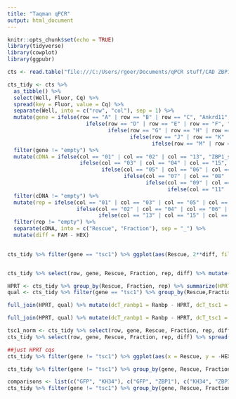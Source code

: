 ```yaml
---
title: "Taqman qPCR"
output: html_document
---
```


```r
knitr::opts_chunk$set(echo = TRUE)
library(tidyverse)
library(cowplot)
library(ggpubr)
```


```r
cts <- read.table("file:///C:/Users/rgoer/Documents/qPCR stuff/CAD ZBP1 endo genes2019-12-13 -  Quantification Cq Results_0.csv", header = TRUE, sep = ",")

```

```r

cts_tidy <- cts %>%
  as_tibble() %>%
  select(Well, Fluor, Cq) %>%
  spread(key = Fluor, value = Cq) %>% 
  separate(Well, into = c("row", "col"), sep = 1) %>%
  mutate(gene = ifelse(row == "A" | row == "B" | row == "C", "Ankrd11", 
                         ifelse(row == "D" | row == "E" | row == "F", "Ddr2", 
                                ifelse(row == "G" | row == "H" | row == "I", "Iqgap1",
                                       ifelse(row == "J" | row == "K" | row == "L", "Myrip",
                                              ifelse(row == "M" | row == "N" | row == "O", "tsc1", "empty")))))) %>% 
  filter(gene != "empty") %>% 
  mutate(cDNA = ifelse(col == "01" | col == "02" | col == "13", "ZBP1_soma",
                       ifelse(col == "03" | col == "04" | col == "15", "KH34_soma",
                              ifelse(col == "05" | col == "06" | col == "17", "GFP_soma",
                                     ifelse(col == "07" | col == "08" | col == "19", "ZBP1_neurite",
                                            ifelse(col == "09" | col == "10" | col == "21", "KH34_neurite",
                                                   ifelse(col == "11" | col == "12" | col == "23", "GFP_neurite", "empty"))))))) %>% 
  filter(cDNA != "empty") %>% 
  mutate(rep = ifelse(col == "01" | col == "03" | col == "05" | col == "07" | col == "09" | col == "11", "rep1", 
                      ifelse(col == "02" | col == "04" | col == "06" | col == "08" | col == "10" | col == "12", "rep2",
                             ifelse(col == "13" | col == "15" | col == "17" | col == "19" | col == "21" | col == "23", "rep3", "empty")))) %>%
  filter(rep != "empty") %>% 
  separate(cDNA, into = c("Rescue", "Fraction"), sep = "_") %>% 
  mutate(diff = FAM - HEX)
  
```

```r
cts_tidy %>% filter(gene == "tsc1") %>% ggplot(aes(Rescue, 2**diff, fill = Fraction)) + geom_boxplot() + geom_point(position = position_jitterdodge()) + theme_cowplot() + labs(y = "2^(ranbp1 - tsc1)")


cts_tidy %>% select(row, gene, Rescue, Fraction, rep, diff) %>% mutate(diff = -diff) %>% spread(Fraction, diff) %>% mutate(LR = neurite - soma) %>% filter(gene == "tsc1") %>% ggplot(aes(Rescue, 2**-LR, fill = Rescue)) + geom_boxplot() + geom_point(position = position_jitterdodge()) + theme_cowplot() + labs(y = "2^((ranbp1 - tsc1 neurite) / (ranbp1 - tsc1 soma))")

HPRT <- cts_tidy %>% group_by(Rescue, Fraction, rep) %>% summarize(HPRT = mean(HEX))
qual <- cts_tidy %>% filter(gene == "tsc1") %>% group_by(Rescue,Fraction,rep) %>% summarize(Ranbp = mean(HEX), tsc1 = mean(FAM))

full_join(HPRT, qual) %>% mutate(dcT_ranbp1 = Ranbp - HPRT, dcT_tsc1 = tsc1 - HPRT) %>% select(Rescue, Fraction, rep, dcT_ranbp1, dcT_tsc1) %>% gather(-Rescue, - Fraction, -rep, key = gene, value = dcT) %>% ggplot(aes(x = Rescue, y = 2**dcT, fill = Fraction)) + geom_boxplot() + geom_point(position = position_jitterdodge()) + theme_cowplot() + facet_grid(. ~ gene) + labs(y = "2^(gene - HPRT)")

full_join(HPRT, qual) %>% mutate(dcT_ranbp1 = Ranbp - HPRT, dcT_tsc1 = tsc1 - HPRT) %>% select(Rescue, Fraction, rep, dcT_ranbp1, dcT_tsc1) %>% gather(-Rescue, - Fraction, -rep, key = gene, value = dcT) %>% spread(Fraction, dcT) %>% mutate(LR = neurite - soma) %>%  ggplot(aes(x = Rescue, y = 2**-LR, fill = Rescue)) + geom_boxplot() + geom_point() + theme_cowplot() + facet_grid(. ~ gene) + labs(y = "2^((gene - HPRT neurite) / (gene - HPRT soma))")

tsc1_norm <- cts_tidy %>% select(row, gene, Rescue, Fraction, rep, diff) %>% spread(Fraction, diff) %>% mutate(LR = neurite - soma) %>% filter(gene == "tsc1") %>% mutate(norm = LR) %>% select(Rescue, rep, norm) %>% rbind(.,.) %>% rbind(.,.) %>% arrange(Rescue, rep) %>% mutate(trep = rep(1:3,36))
cts_tidy %>% select(row, gene, Rescue, Fraction, rep, diff) %>% spread(Fraction, diff) %>% mutate(LR = neurite - soma) %>% filter(gene != "tsc1") %>% arrange(gene, Rescue, rep) %>% mutate(trep = rep(1:3,36)) %>% select(-neurite, -soma) %>% left_join(., tsc1_norm) %>% unique() %>% mutate(LR_norm = LR - norm) %>% ggplot(aes(x = Rescue, y = 2**-LR_norm, fill = Rescue)) + geom_boxplot() + geom_point() + theme_cowplot() + facet_grid(.~gene)

##just HPRT cqs
cts_tidy %>% filter(gene != "tsc1") %>% ggplot(aes(x = Rescue, y = -HEX, fill = Fraction)) + geom_boxplot() + geom_point(aes(shape = rep),position = position_jitterdodge()) + theme_cowplot()


```


```r

cts_tidy %>% filter(gene != "tsc1") %>% group_by(gene, Rescue, Fraction, rep) %>% summarise(mean_diff = mean(diff)) %>% ggplot(aes(Rescue, 2**-mean_diff, fill = Fraction)) + geom_boxplot() + geom_point(position = position_jitterdodge()) + theme_cowplot() + facet_grid(. ~ gene)

comparisons <- list(c("GFP", "KH34"), c("GFP", "ZBP1"), c("KH34", "ZBP1"))
cts_tidy %>% filter(gene != "tsc1") %>% group_by(gene, Rescue, Fraction, rep) %>% summarise(mean_diff = mean(diff)) %>% spread(Fraction, mean_diff) %>% mutate(LR = neurite - soma) %>% ggplot(aes(Rescue, -LR, fill = Rescue)) + geom_boxplot() + geom_point(position = position_jitterdodge()) + theme_cowplot() + stat_compare_means(comparisons = comparisons) + facet_grid(. ~ gene)


```